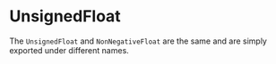 # UnsignedFloat

The `UnsignedFloat` and `NonNegativeFloat` are the same and are simply exported under different
names.
